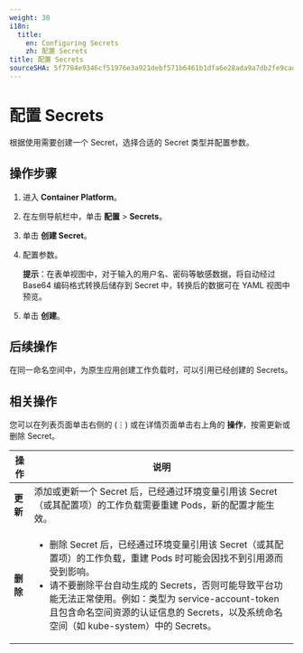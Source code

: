 ```yaml
---
weight: 30
i18n:
  title:
    en: Configuring Secrets
    zh: 配置 Secrets
title: 配置 Secrets
sourceSHA: 5f7784e9346cf51976e3a921debf571b6461b1dfa6e28ada9a7db2fe9cad9620
---
```


# 配置 Secrets

根据使用需要创建一个 Secret，选择合适的 Secret 类型并配置参数。

## 操作步骤

1. 进入 **Container Platform**。

2. 在左侧导航栏中，单击 **配置** > **Secrets**。

3. 单击 **创建 Secret**。

4. 配置参数。

   **提示**：在表单视图中，对于输入的用户名、密码等敏感数据，将自动经过 Base64 编码格式转换后储存到 Secret 中，转换后的数据可在 YAML 视图中预览。

5. 单击 **创建**。

## 后续操作

在同一命名空间中，为原生应用创建工作负载时，可以引用已经创建的 Secrets。

## 相关操作

您可以在列表页面单击右侧的 (⋮) 或在详情页面单击右上角的 **操作**，按需更新或删除 Secret。

| 操作      | 说明                                                                                                                                                                                                                                                                                                                                                                                                                                                                                                            |
| --------- | --------------------------------------------------------------------------------------------------------------------------------------------------------------------------------------------------------------------------------------------------------------------------------------------------------------------------------------------------------------------------------------------------------------------------------------------------------------------------------------------------------------- |
| **更新**  | 添加或更新一个 Secret 后，已经通过环境变量引用该 Secret（或其配置项）的工作负载需要重建 Pods，新的配置才能生效。                                                                                                                                                                                                                                                                                                                                                                                      |
| **删除**  | <ul><li>删除 Secret 后，已经通过环境变量引用该 Secret（或其配置项）的工作负载，重建 Pods 时可能会因找不到引用源而受到影响。</li><li>请不要删除平台自动生成的 Secrets，否则可能导致平台功能无法正常使用。例如：类型为 service-account-token 且包含命名空间资源的认证信息的 Secrets，以及系统命名空间（如 kube-system）中的 Secrets。</li></ul> |
